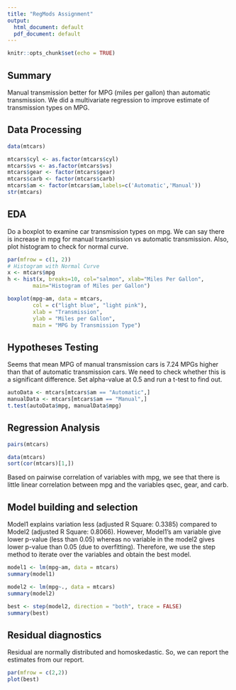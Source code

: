 ```yaml
---
title: "RegMods Assignment"
output:
  html_document: default
  pdf_document: default
---
```


```r
knitr::opts_chunk$set(echo = TRUE)
```

## Summary
Manual transmission better for MPG (miles per gallon) than automatic transmission. We did a multivariate regression to improve estimate of transmission types on MPG.

## Data Processing

```r
data(mtcars)

mtcars$cyl <- as.factor(mtcars$cyl)
mtcars$vs <- as.factor(mtcars$vs)
mtcars$gear <- factor(mtcars$gear)
mtcars$carb <- factor(mtcars$carb)
mtcars$am <- factor(mtcars$am,labels=c('Automatic','Manual'))
str(mtcars)
```

## EDA

Do a boxplot to examine car transmission types on mpg. We can say there is increase in mpg for manual transmission vs automatic transmission. Also, plot histogram to check for normal curve.

```r
par(mfrow = c(1, 2))
# Histogram with Normal Curve
x <- mtcars$mpg
h <- hist(x, breaks=10, col="salmon", xlab="Miles Per Gallon",
        main="Histogram of Miles per Gallon")

boxplot(mpg~am, data = mtcars,
        col = c("light blue", "light pink"),
        xlab = "Transmission",
        ylab = "Miles per Gallon",
        main = "MPG by Transmission Type")
```

## Hypotheses Testing

Seems that mean MPG of manual transmission cars is 7.24 MPGs higher than that of automatic transmission cars. We need to check whether this is a significant difference. Set alpha-value at 0.5 and run a t-test to find out.

```r
autoData <- mtcars[mtcars$am == "Automatic",]
manualData <- mtcars[mtcars$am == "Manual",]
t.test(autoData$mpg, manualData$mpg)
```

## Regression Analysis

```r
pairs(mtcars)

data(mtcars)
sort(cor(mtcars)[1,])
```

Based on pairwise correlation of variables with mpg, we see that there is little linear correlation between mpg and the variables qsec, gear, and carb.

## Model building and selection

Model1 explains variation less (adjusted R Square: 0.3385) compared to Model2 (adjusted R Square: 0.8066). However, Model1's am variable give lower p-value (less than 0.05) whereas no variable in the model2 gives lower p-value than 0.05 (due to overfitting). Therefore, we use the step method to iterate over the variables and obtain the best model.

```r
model1 <- lm(mpg~am, data = mtcars)
summary(model1)

model2 <- lm(mpg~., data = mtcars)
summary(model2)

best <- step(model2, direction = "both", trace = FALSE)
summary(best)
```

## Residual diagnostics

Residual are normally distributed and homoskedastic. So, we can report the estimates from our report.

```r
par(mfrow = c(2,2))
plot(best)
```